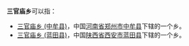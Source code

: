 '''三官庙乡'''可以指：
*[[三官庙乡_(中牟县)|三官庙乡 (中牟县)]]，中国[[河南省|河南省]][[郑州市|郑州市]][[中牟县|中牟县]]下辖的一个乡。
*[[三官庙乡_(蓝田县)|三官庙乡 (蓝田县)]]，中国[[陕西省|陕西省]][[西安市|西安市]][[蓝田县|蓝田县]]下辖的一个乡。
{{disambig}}